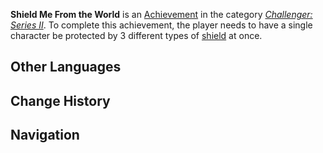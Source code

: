 {{Achievement Infobox
|title        = 
|id           = 82062
|order id     = 2062
|category     = Challenger: Series II
|description  = Have a single character be protected by 3 different types of [[Shields|shield]]<!--sic--> at once.
|requirements = 
|primogems    = 10
|tracking     = 
|topic        = Shields
}}
'''Shield Me From the World''' is an [[Achievement]] in the category ''[[Challenger: Series II]]''. To complete this achievement, the player needs to have a single character be protected by 3 different types of [[Shields|shield]]<!--sic--> at once.
<!--
==Trivia==

==Video Guides==
{{EVT
|video1   = 
|caption1 = 
}}
-->
==Other Languages==
{{Other Languages
|en      = Shield Me From the World
|zhs     = 约等于天下无敌
|zhs_rm  = Yuēděngyú Tiānxià Wúdí
|zht     = 約等於天下無敵
|zht_rm  = Yuēděngyú Tiānxià Wúdí
|zh_tl   = Approximately Invincible
|ja      = ほぼ天下無敵
|ja_rm   = Hobo Tenka Muteki
|ja_tl   = Almost Invincible
|ko      = 대충 천하무적
|ko_rm   = Daechung Cheonhamujeok
|ko_tl   = Roughly Invincible
|es      = Protección múltiple
|es_tl   = 
|fr      = Multiple protection
|fr_tl   = Multiple Protection
|ru      = Защити меня от мира
|ru_tl   = 
|th      = ไม่มีใครทำร้ายฉันได้
|th_rm   = 
|th_tl   = 
|vi      = Gần như thiên hạ vô địch
|vi_tl   = 
|de      = Nahezu unbesiegbar
|de_tl   = Nearly Invincible
|id      = Lindungi Aku dari Kerasnya Dunia ini
|id_tl   = Protect Me from the Harshness of This World
|pt      = Proteja-me do Mundo
|pt_tl   = 
}}

==Change History==
{{Change History|1.1}}
<!--
==References==
{{Reflist}}
-->
==Navigation==
{{Achievement Navbox|Challenger: Series II}}